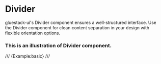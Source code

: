 # Divider
gluestack-ui's Divider component ensures a well-structured interface. Use the Divider component for clean content separation in your design with flexible orientation options.
### This is an illustration of Divider component.
/// {Example:basic} ///